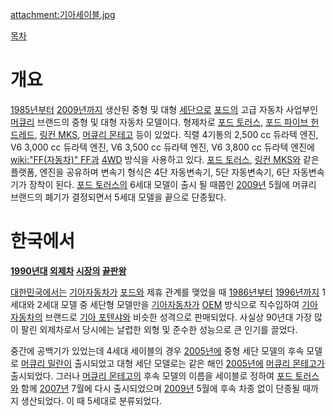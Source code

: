 attachment:기아세이블.jpg

[[목차]]

= 개요 =
[[1985년]]부터 [[2009년]]까지 생산된 중형 및 대형 [[세단]]으로 [[포드]]의 고급 자동차 사업부인 [[머큐리]] 브랜드의 중형 및 대형 자동차 모델이다. 형제차로 [[포드 토러스]], [[포드 파이브 헌드레드]], [[링컨 MKS]], [[머큐리 몬테고]] 등이 있었다. 직렬 4기통의 2,500 cc 듀라텍 엔진, V6 3,000 cc 듀라텍 엔진, V6 3,500 cc 듀라텍 엔진, V6 3,800 cc 듀라텍 엔진에 [[wiki:"FF(자동차)" FF]]과 [[4WD]] 방식을 사용하고 있다. [[포드 토러스]], [[링컨 MKS]]와 같은 플랫폼, 엔진을 공유하며 변속기 형식은 4단 자동변속기, 5단 자동변속기, 6단 자동변속기가 장착이 된다. [[포드 토러스]]의 6세대 모델이 출시 될 때쯤인 [[2009년]] 5월에 머큐리 브랜드의 폐기가 결정되면서 5세대 모델을 끝으로 단종됬다. 

= 한국에서 =
'''[[1990년대]] [[외제차]] [[시장]]의 [[최종보스|끝판왕]]'''

[[대한민국]]에서는 [[기아자동차]]가 [[포드]]와 제휴 관계를 맺었을 때 [[1986년]]부터 [[1996년]]까지 1세대와 2세대 모델 중 세단형 모델만을 [[기아자동차]]가 [[주문자 상표 부착 생산|OEM]] 방식으로 직수입하여 [[기아자동차]]의 브랜드로 [[기아 포텐샤]]와 비슷한 성격으로 판매되었다. 사실상 90년대 가장 많이 팔린 외제차로서 당시에는 날렵한 외형 및 준수한 성능으로 큰 인기를 끌었다.

중간에 공백기가 있었는데 4세대 세이블의 경우 [[2005년]]에 중형 세단 모델의 후속 모델로 [[머큐리 밀란]]이 출시되었고 대형 세단 모델로는 같은 해인 [[2005년]]에 [[머큐리 몬테고]]가 출시되었다. 그러나 [[머큐리 몬테고]]의 후속 모델의 이름을 세이블로 정하여 [[포드 토러스]]와 함께 [[2007년]] 7월에 다시 출시되었으며 [[2009년]] 5월에 후속 차종 없이 단종될 때까지 생산되었다. 이 때 5세대로 분류되었다.

